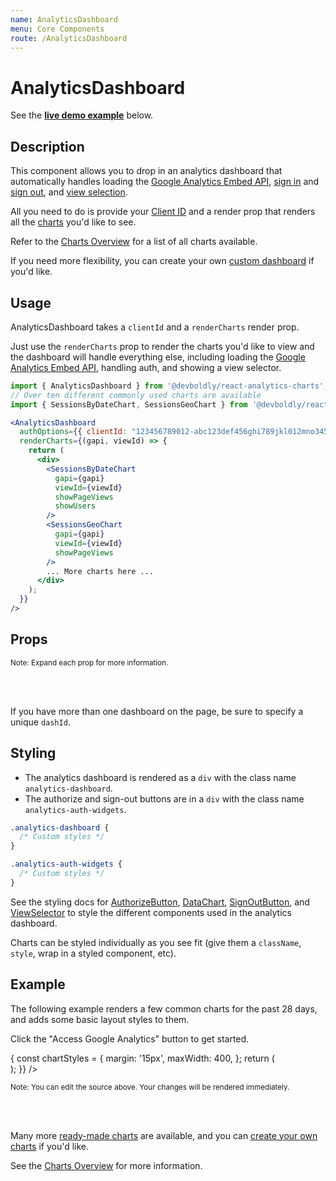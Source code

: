 ```yaml
---
name: AnalyticsDashboard
menu: Core Components
route: /AnalyticsDashboard
---
```



<GoogleAnalytics trackingId={TRACKING_ID} />

<h1>AnalyticsDashboard</h1>

See the **[live demo example](#example)** below.

## Description

This component allows you to drop in an analytics dashboard that automatically handles loading the [Google Analytics Embed API](https://react-use-analytics-api.netlify.com/), [sign in](/AuthorizeButton) and [sign out](/SignOutButton), and [view selection](/ViewSelector).

All you need to do is provide your [Client ID](/google-oauth-client-id) and a render prop that renders all the [charts](/charts) you'd like to see.

Refer to the [Charts Overview](/charts) for a list of all charts available.

If you need more flexibility, you can create your own [custom dashboard](/custom-dashboards-standalone-charts) if you'd like.

## Usage

AnalyticsDashboard takes a `clientId` and a `renderCharts` render prop.

Just use the `renderCharts` prop to render the charts you'd like to view and the dashboard will handle everything else, including loading the [Google Analytics Embed API](https://react-use-analytics-api.netlify.app/), handling auth, and showing a view selector.

```jsx
import { AnalyticsDashboard } from '@devboldly/react-analytics-charts';
// Over ten different commonly used charts are available
import { SessionsByDateChart, SessionsGeoChart } from '@devboldly/react-analytics-charts';
```

```jsx
<AnalyticsDashboard
  authOptions={{ clientId: "123456789012-abc123def456ghi789jkl012mno345p.apps.googleusercontent.com" }}
  renderCharts={(gapi, viewId) => {
    return (
      <div>
        <SessionsByDateChart
          gapi={gapi}
          viewId={viewId}
          showPageViews
          showUsers
        />
        <SessionsGeoChart 
          gapi={gapi} 
          viewId={viewId} 
          showPageViews 
        />
        ... More charts here ...
      </div>
    );
  }}
/>
```

## Props

<Props of={AnalyticsDashboard} />

<small>Note: Expand each prop for more information.</small>

<br/><br/>

If you have more than one dashboard on the page, be sure to specify a unique `dashId`.

## Styling

- The analytics dashboard is rendered as a `div` with the class name `analytics-dashboard`. 
- The authorize and sign-out buttons are in a `div` with the class name `analytics-auth-widgets`.

```css
.analytics-dashboard {
  /* Custom styles */
}

.analytics-auth-widgets {
  /* Custom styles */
}
```

See the styling docs for [AuthorizeButton](/AuthorizeButton#styling), [DataChart](/DataChart#styling),
[SignOutButton](/SignOutButton#styling), and [ViewSelector](/ViewSelector#styling) to style the different components 
used in the analytics dashboard. 

Charts can be styled individually as you see fit (give them a `className`, `style`, wrap in a styled component, etc).

## Example

The following example renders a few common charts for the past 28 days, and adds some basic layout styles to them.

Click the "Access Google Analytics" button to get started.

<Playground>
  <AnalyticsDashboard
      authOptions={{ clientId }}
      renderCharts={(gapi, viewId) => {
        const chartStyles = {
          margin: '15px',
          maxWidth: 400,
        };
        return (
          <div style={{ display: 'flex', flexWrap: 'wrap', }}>
            <SessionsByDateChart
              gapi={gapi}
              viewId={viewId}
              style={chartStyles}
              showPageViews
              showUsers
            />
            <SessionsGeoChart gapi={gapi} viewId={viewId} style={chartStyles} showPageViews options={{ width: 400 }}/>
            <SessionsBySourceChart gapi={gapi} viewId={viewId} style={chartStyles} />
            <SessionsByHourChart gapi={gapi} viewId={viewId} style={chartStyles} />
            <PageViewsPerPathChart gapi={gapi} viewId={viewId} style={{ margin: '15px' }} />
          </div>
        );
      }}
    />
</Playground>

<small>Note: You can edit the source above. Your changes will be rendered immediately.</small>

<br/><br/>

Many more [ready-made charts](/charts#common-charts) are available, and you can [create your own charts](/charts#custom-charts) if you'd like.

See the [Charts Overview](/charts) for more information.

<CreatedBy author="DevBoldly" url="https://devboldly.com/" emoji="🍺" emojiLabel="Beer"/>